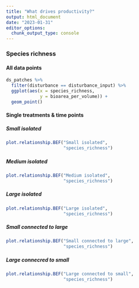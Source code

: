 ```yaml
---
title: "What drives productivity?"
output: html_document
date: "2023-01-31"
editor_options: 
  chunk_output_type: console
---
```


### Species richness {.tabset .tabset-pills}

#### All data points

```r
ds_patches %>%
  filter(disturbance == disturbance_input) %>%
  ggplot(aes(x = species_richness,
             y = bioarea_per_volume)) +
  geom_point()
```


#### Single treatments & time points {.tabset .tabset-pills}

##### Small isolated

```r
plot.relationship.BEF("Small isolated",
                      "species_richness")
```

##### Medium isolated

```r
plot.relationship.BEF("Medium isolated",
                      "species_richness")
```

##### Large isolated

```r
plot.relationship.BEF("Large isolated",
                      "species_richness")
```

##### Small connected to large

```r
plot.relationship.BEF("Small connected to large",
                      "species_richness")
```

##### Large connecred to small

```r
plot.relationship.BEF("Large connected to small",
                      "species_richness")
```